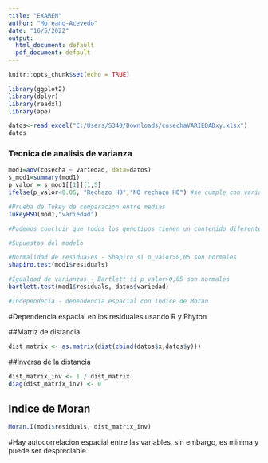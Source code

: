 ---
title: "EXAMEN"
author: "Moreano-Acevedo"
date: "16/5/2022"
output:
  html_document: default
  pdf_document: default
---

```{r setup, include=FALSE}
knitr::opts_chunk$set(echo = TRUE)
```

```{r}
library(ggplot2)
library(dplyr)
library(readxl)
library(ape)

```
```{r}
datos<-read_excel("C:/Users/S340/Downloads/cosechaVARIEDADxy.xlsx")
datos
```

### Tecnica de analisis de varianza
```{r}
mod1=aov(cosecha ~ variedad, data=datos)
s_mod1=summary(mod1)
p_valor = s_mod1[[1]][1,5]
ifelse(p_valor<0.05, "Rechazo H0","NO rechazo H0") #se cumple con varias repeticiones
```

```{r}
#Prueba de Tukey de comparacion entre medias
TukeyHSD(mod1,"variedad")

#Podemos concluir que todos los genotipos tienen un contenido diferente de canabinoides
```
```{r}
#Supuestos del modelo

#Normalidad de residuales - Shapiro si p_valor>0,05 son normales
shapiro.test(mod1$residuals)

#Igualdad de varianzas - Bartlett si p_valor>0,05 son normales
bartlett.test(mod1$residuals, datos$variedad)

#Independecia - dependencia espacial con Indice de Moran
```

#Dependencia espacial en los residuales usando R y Phyton


##Matriz de distancia

```{r}
dist_matrix <- as.matrix(dist(cbind(datos$x,datos$y)))
```
##Inversa de la distancia

```{r}
dist_matrix_inv <- 1 / dist_matrix
diag(dist_matrix_inv) <- 0
```

## Indice de Moran

```{r}
Moran.I(mod1$residuals, dist_matrix_inv) 
```
#Hay autocorrelacion espacial entre las variables, sin embargo, es minima y puede ser despreciable
